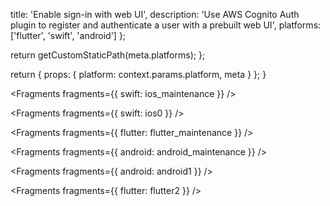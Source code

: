
  title: 'Enable sign-in with web UI',
  description:
    'Use AWS Cognito Auth plugin to register and authenticate a user with a prebuilt web UI',
  platforms: ['flutter', 'swift', 'android']
};

  return getCustomStaticPath(meta.platforms);
};

  return {
    props: {
      platform: context.params.platform,
      meta
    }
  };
}


<Fragments fragments={{ swift: ios_maintenance }} />


<Fragments fragments={{ swift: ios0 }} />


<Fragments fragments={{ flutter: flutter_maintenance }} />


<Fragments fragments={{ android: android_maintenance }} />


<Fragments fragments={{ android: android1 }} />


<Fragments fragments={{ flutter: flutter2 }} />
